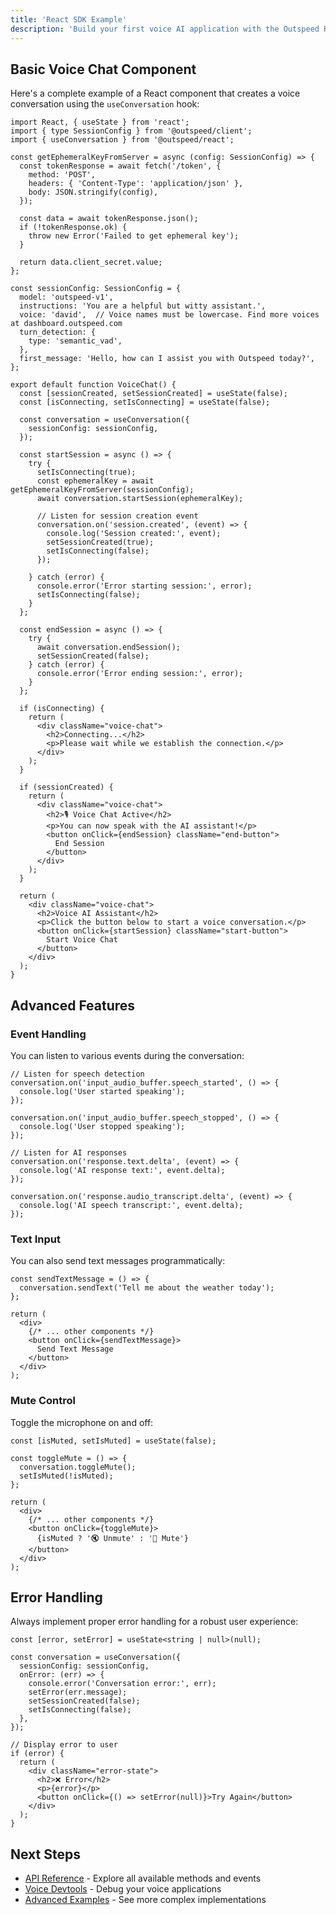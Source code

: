 ```yaml
---
title: 'React SDK Example'
description: 'Build your first voice AI application with the Outspeed React SDK'
---
```


## Basic Voice Chat Component

Here's a complete example of a React component that creates a voice conversation using the `useConversation` hook:

```tsx
import React, { useState } from 'react';
import { type SessionConfig } from '@outspeed/client';
import { useConversation } from '@outspeed/react';

const getEphemeralKeyFromServer = async (config: SessionConfig) => {
  const tokenResponse = await fetch('/token', {
    method: 'POST',
    headers: { 'Content-Type': 'application/json' },
    body: JSON.stringify(config),
  });

  const data = await tokenResponse.json();
  if (!tokenResponse.ok) {
    throw new Error('Failed to get ephemeral key');
  }

  return data.client_secret.value;
};

const sessionConfig: SessionConfig = {
  model: 'outspeed-v1',
  instructions: 'You are a helpful but witty assistant.',
  voice: 'david',  // Voice names must be lowercase. Find more voices at dashboard.outspeed.com
  turn_detection: {
    type: 'semantic_vad',
  },
  first_message: 'Hello, how can I assist you with Outspeed today?',
};

export default function VoiceChat() {
  const [sessionCreated, setSessionCreated] = useState(false);
  const [isConnecting, setIsConnecting] = useState(false);

  const conversation = useConversation({
    sessionConfig: sessionConfig,
  });

  const startSession = async () => {
    try {
      setIsConnecting(true);
      const ephemeralKey = await getEphemeralKeyFromServer(sessionConfig);
      await conversation.startSession(ephemeralKey);

      // Listen for session creation event
      conversation.on('session.created', (event) => {
        console.log('Session created:', event);
        setSessionCreated(true);
        setIsConnecting(false);
      });

    } catch (error) {
      console.error('Error starting session:', error);
      setIsConnecting(false);
    }
  };

  const endSession = async () => {
    try {
      await conversation.endSession();
      setSessionCreated(false);
    } catch (error) {
      console.error('Error ending session:', error);
    }
  };

  if (isConnecting) {
    return (
      <div className="voice-chat">
        <h2>Connecting...</h2>
        <p>Please wait while we establish the connection.</p>
      </div>
    );
  }

  if (sessionCreated) {
    return (
      <div className="voice-chat">
        <h2>🎙️ Voice Chat Active</h2>
        <p>You can now speak with the AI assistant!</p>
        <button onClick={endSession} className="end-button">
          End Session
        </button>
      </div>
    );
  }

  return (
    <div className="voice-chat">
      <h2>Voice AI Assistant</h2>
      <p>Click the button below to start a voice conversation.</p>
      <button onClick={startSession} className="start-button">
        Start Voice Chat
      </button>
    </div>
  );
}
```

## Advanced Features

### Event Handling

You can listen to various events during the conversation:

```tsx
// Listen for speech detection
conversation.on('input_audio_buffer.speech_started', () => {
  console.log('User started speaking');
});

conversation.on('input_audio_buffer.speech_stopped', () => {
  console.log('User stopped speaking');
});

// Listen for AI responses
conversation.on('response.text.delta', (event) => {
  console.log('AI response text:', event.delta);
});

conversation.on('response.audio_transcript.delta', (event) => {
  console.log('AI speech transcript:', event.delta);
});
```

### Text Input

You can also send text messages programmatically:

```tsx
const sendTextMessage = () => {
  conversation.sendText('Tell me about the weather today');
};

return (
  <div>
    {/* ... other components */}
    <button onClick={sendTextMessage}>
      Send Text Message
    </button>
  </div>
);
```

### Mute Control

Toggle the microphone on and off:

```tsx
const [isMuted, setIsMuted] = useState(false);

const toggleMute = () => {
  conversation.toggleMute();
  setIsMuted(!isMuted);
};

return (
  <div>
    {/* ... other components */}
    <button onClick={toggleMute}>
      {isMuted ? '🔇 Unmute' : '🎤 Mute'}
    </button>
  </div>
);
```

## Error Handling

Always implement proper error handling for a robust user experience:

```tsx
const [error, setError] = useState<string | null>(null);

const conversation = useConversation({
  sessionConfig: sessionConfig,
  onError: (err) => {
    console.error('Conversation error:', err);
    setError(err.message);
    setSessionCreated(false);
    setIsConnecting(false);
  },
});

// Display error to user
if (error) {
  return (
    <div className="error-state">
      <h2>❌ Error</h2>
      <p>{error}</p>
      <button onClick={() => setError(null)}>Try Again</button>
    </div>
  );
}
```

## Next Steps

- [API Reference](/api-spec/client) - Explore all available methods and events
- [Voice Devtools](/get-started/voice-devtools) - Debug your voice applications
- [Advanced Examples](/get-started/examples) - See more complex implementations